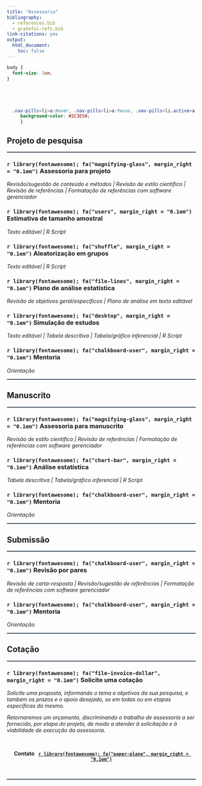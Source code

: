 ```yaml
---
title: "Assessoria"
bibliography:
  - references.bib
  - grateful-refs.bib
link-citations: yes
output:
  html_document:
    toc: false
---
```


```css
body {
  font-size: 2em;
}
```

<br>

# {#assessoria-projeto .unlisted .unnumbered .tabset .tabset-fade .tabset-pills}

```css
  .nav-pills>li>a:hover, .nav-pills>li>a:focus, .nav-pills>li.active>a,     .nav-pills>li.active>a:hover, .nav-pills>li.active>a:focus{
     background-color: #2C3E50;
     }
```

## **Projeto de pesquisa** {#projeto-de-pesquisa}

<!--script for generating HORIZONTAL LINE-->
<hr style="height:2px;border-width:0;color:#2C3E50;background-color:#2C3E50">

### {#assessoria-projeto .unlisted .unnumbered}
### **`r library(fontawesome); fa("magnifying-glass", margin_right = "0.1em")` Assessoria para projeto**
<p>*Revisão/sugestão de conteúdo e métodos | Revisão de estilo científico | Revisão de referências | Formatação de referências com software gerenciador*</p>

### {#calculo .unlisted .unnumbered}
### **`r library(fontawesome); fa("users", margin_right = "0.1em")` Estimativa de tamanho amostral**
<p>*Texto editável | R Script*</p>

### {#sorteio .unlisted .unnumbered}
### **`r library(fontawesome); fa("shuffle", margin_right = "0.1em")` Aleatorização em grupos**
<p>*Texto editável | R Script*</p>

### {#plano .unlisted .unnumbered}
### **`r library(fontawesome); fa("file-lines", margin_right = "0.1em")` Plano de análise estatística**
<p>*Revisão de objetivos geral/específicos | Plano de análise em texto editável*</p>

### {#simulacao .unlisted .unnumbered}
### **`r library(fontawesome); fa("desktop", margin_right = "0.1em")` Simulação de estudos**
<p>*Texto editável | Tabela descritiva | Tabela/gráfico inferencial | R Script*</p>

### {.unlisted .unnumbered}
### **`r library(fontawesome); fa("chalkboard-user", margin_right = "0.1em")` Mentoria**
<p>*Orientação*</p>

<!--script for generating HORIZONTAL LINE-->
<hr style="height:2px;border-width:0;color:#2C3E50;background-color:#2C3E50">

## **Manuscrito** {#manuscrito}

<!--script for generating HORIZONTAL LINE-->
<hr style="height:2px;border-width:0;color:#2C3E50;background-color:#2C3E50">

### {#assessoria-manuscrito .unlisted .unnumbered}
### **`r library(fontawesome); fa("magnifying-glass", margin_right = "0.1em")` Assessoria para manuscrito**
<p>*Revisão de estilo científico | Revisão de referências | Formatação de referências com software gerenciador*</p>

### {#analise .unlisted .unnumbered}
### **`r library(fontawesome); fa("chart-bar", margin_right = "0.1em")` Análise estatística**
<p>*Tabela descritiva | Tabela/gráfico inferencial | R Script*</p>

### {.unlisted .unnumbered}
### **`r library(fontawesome); fa("chalkboard-user", margin_right = "0.1em")` Mentoria**
<p>*Orientação*</p>

<!--script for generating HORIZONTAL LINE-->
<hr style="height:2px;border-width:0;color:#2C3E50;background-color:#2C3E50">

## **Submissão** {#submissão}

<!--script for generating HORIZONTAL LINE-->
<hr style="height:2px;border-width:0;color:#2C3E50;background-color:#2C3E50">

### {#revisão .unlisted .unnumbered}
### **`r library(fontawesome); fa("chalkboard-user", margin_right = "0.1em")` Revisão por pares**
<p>*Revisão de carta-resposta | Revisão/sugestão de referências | Formatação de referências com software gerenciador*</p>

### {.unlisted .unnumbered}
### **`r library(fontawesome); fa("chalkboard-user", margin_right = "0.1em")` Mentoria**
<p>*Orientação*</p>

<!--script for generating HORIZONTAL LINE-->
<hr style="height:2px;border-width:0;color:#2C3E50;background-color:#2C3E50">

## **Cotação**

<!--script for generating HORIZONTAL LINE-->
<hr style="height:2px;border-width:0;color:#2C3E50;background-color:#2C3E50">

### {#cotação .unlisted .unnumbered}
### **`r library(fontawesome); fa("file-invoice-dollar", margin_right = "0.1em")` Solicite uma cotação**

*Solicite uma proposta, informando o tema e objetivos da sua pesquisa, e também os prazos e o apoio desejado, se em todas ou em etapas específicas do mesmo.*

*Retornaremos um orçamento, discriminando o trabalho de assessoria a ser fornecido, por etapa do projeto, de modo a atender à solicitação e à viabilidade de execução da assessoria.*

<br>

<center> **Contato &nbsp;** <a href="mailto:arthur_sf@icloud.com?subject=Orçamento">**`r library(fontawesome); fa("paper-plane", margin_right = "0.1em")` **</a> </center>

<br>

<!--script for generating HORIZONTAL LINE-->
<hr style="height:2px;border-width:0;color:#2C3E50;background-color:#2C3E50">
